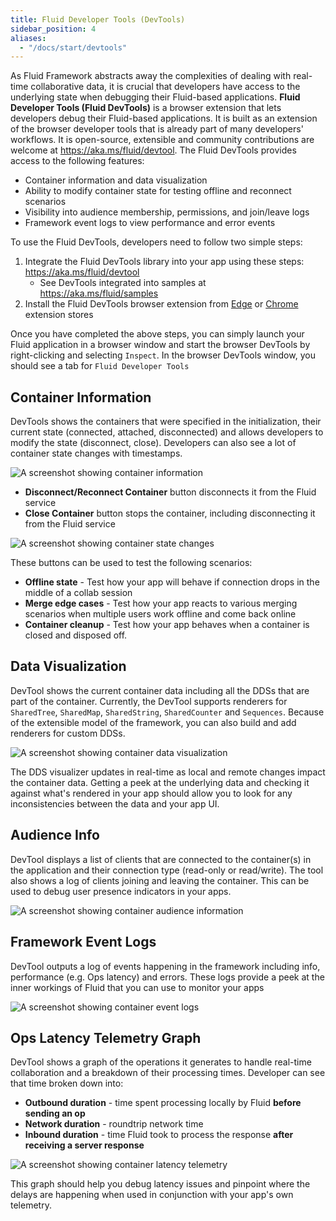 ```yaml
---
title: Fluid Developer Tools (DevTools)
sidebar_position: 4
aliases:
  - "/docs/start/devtools"
---
```


As Fluid Framework abstracts away the complexities of dealing with real-time collaborative data, it is crucial that developers have access to the underlying state when debugging their Fluid-based applications. **Fluid Developer Tools (Fluid DevTools)** is a browser extension that lets developers debug their Fluid-based applications. It is built as an extension of the browser developer tools that is already part of many developers' workflows. It is open-source, extensible and community contributions are welcome at https://aka.ms/fluid/devtool. The Fluid DevTools provides access to the following features:

-   Container information and data visualization
-   Ability to modify container state for testing offline and reconnect scenarios
-   Visibility into audience membership, permissions, and join/leave logs
-   Framework event logs to view performance and error events

To use the Fluid DevTools, developers need to follow two simple steps:

1. Integrate the Fluid DevTools library into your app using these steps: https://aka.ms/fluid/devtool
    -   See DevTools integrated into samples at https://aka.ms/fluid/samples
2. Install the Fluid DevTools browser extension from [Edge](https://aka.ms/fluid/devtool/edge) or [Chrome](https://aka.ms/fluid/devtool/chrome) extension stores

Once you have completed the above steps, you can simply launch your Fluid application in a browser window and start the browser DevTools by right-clicking and selecting `Inspect`. In the browser DevTools window, you should see a tab for `Fluid Developer Tools`

## Container Information

DevTools shows the containers that were specified in the initialization, their current state (connected, attached, disconnected) and allows developers to modify the state (disconnect, close). Developers can also see a lot of container state changes with timestamps.

![A screenshot showing container information](https://fluidframework.blob.core.windows.net/static/assets/container_info.png)

-   **Disconnect/Reconnect Container** button disconnects it from the Fluid service
-   **Close Container** button stops the container, including disconnecting it from the Fluid service

![A screenshot showing container state changes](https://fluidframework.blob.core.windows.net/static/assets/container_states.png)

These buttons can be used to test the following scenarios:

-   **Offline state** - Test how your app will behave if connection drops in the middle of a collab session
-   **Merge edge cases** - Test how your app reacts to various merging scenarios when multiple users work offline and come back online
-   **Container cleanup** - Test how your app behaves when a container is closed and disposed off.

## Data Visualization

DevTool shows the current container data including all the DDSs that are part of the container. Currently, the DevTool supports renderers for `SharedTree`, `SharedMap`, `SharedString`, `SharedCounter` and `Sequences`. Because of the extensible model of the framework, you can also build and add renderers for custom DDSs.

![A screenshot showing container data visualization](https://fluidframework.blob.core.windows.net/static/assets/container_data_viz.png)

The DDS visualizer updates in real-time as local and remote changes impact the container data. Getting a peek at the underlying data and checking it against what's rendered in your app should allow you to look for any inconsistencies between the data and your app UI.

## Audience Info

DevTool displays a list of clients that are connected to the container(s) in the application and their connection type (read-only or read/write). The tool also shows a log of clients joining and leaving the container. This can be used to debug user presence indicators in your apps.

![A screenshot showing container audience information](https://fluidframework.blob.core.windows.net/static/assets/container_audience_states.png)

## Framework Event Logs

DevTool outputs a log of events happening in the framework including info, performance (e.g. Ops latency) and errors.
These logs provide a peek at the inner workings of Fluid that you can use to monitor your apps

![A screenshot showing container event logs](https://fluidframework.blob.core.windows.net/static/assets/container_events.png)

## Ops Latency Telemetry Graph

DevTool shows a graph of the operations it generates to handle real-time collaboration and a breakdown of their processing times. Developer can see that time broken down into:

-   **Outbound duration** - time spent processing locally by Fluid **before sending an op**
-   **Network duration** - roundtrip network time
-   **Inbound duration** - time Fluid took to process the response **after receiving a server response**

![A screenshot showing container latency telemetry](https://fluidframework.blob.core.windows.net/static/assets/container_latency.png)

This graph should help you debug latency issues and pinpoint where the delays are happening when used in conjunction with your app's own telemetry.
